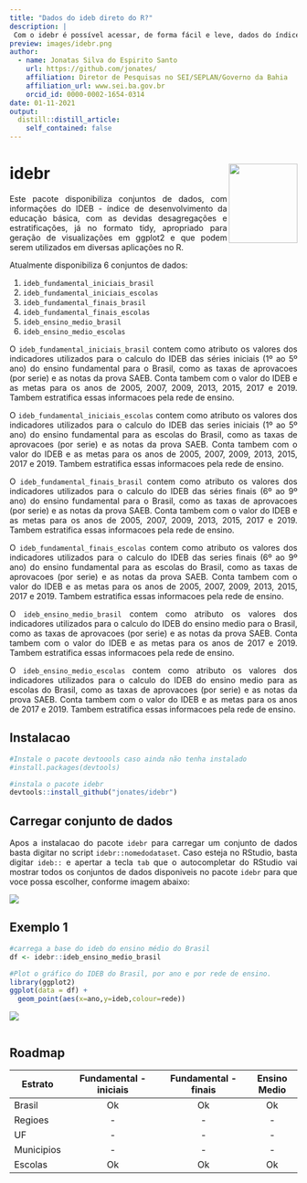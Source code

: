 ```yaml
---
title: "Dados do ideb direto do R?"
description: |
 Com o idebr é possível acessar, de forma fácil e leve, dados do índice de desenvolvimento da educação básica, diretamente do R, sem precisar fazer download algum.
preview: images/idebr.png
author:
  - name: Jonatas Silva do Espirito Santo 
    url: https://github.com/jonates/
    affiliation: Diretor de Pesquisas no SEI/SEPLAN/Governo da Bahia
    affiliation_url: www.sei.ba.gov.br
    orcid_id: 0000-0002-1654-0314
date: 01-11-2021
output:
  distill::distill_article:
    self_contained: false
---
```

<style>
body {
text-align: justify}
</style>

# idebr <a href='https://curso-r.github.io/idebr'><img src="https://github.com/jonates/idebr/blob/main/idebr.png?raw=true" align="right" width="120.216" height="139"/></a>

Este pacote disponibiliza conjuntos de dados, com informações do IDEB - índice de desenvolvimento da educação básica, com as devidas desagregações e estratificações, já no formato tidy, apropriado para geração de visualizações em ggplot2 e que podem serem utilizados em diversas aplicações no R.

Atualmente disponibiliza 6 conjuntos de dados:

1.  `ideb_fundamental_iniciais_brasil`
1.  `ideb_fundamental_iniciais_escolas`
1.  `ideb_fundamental_finais_brasil`
1.  `ideb_fundamental_finais_escolas`
1.  `ideb_ensino_medio_brasil`
1.  `ideb_ensino_medio_escolas`

O `ideb_fundamental_iniciais_brasil` contem como atributo os valores dos indicadores utilizados para o calculo do IDEB das séries iniciais (1º ao 5º ano) do ensino fundamental para o Brasil, como as taxas de aprovacoes (por serie) e as notas da prova SAEB. Conta tambem com o valor do IDEB e as metas para os anos de 2005, 2007, 2009, 2013, 2015, 2017 e 2019. Tambem estratifica essas informacoes pela rede de ensino.

O `ideb_fundamental_iniciais_escolas` contem como atributo os valores dos indicadores utilizados para o calculo do IDEB das series iniciais (1º ao 5º ano) do ensino fundamental para as escolas do Brasil, como as taxas de aprovacoes (por serie) e as notas da prova SAEB. Conta tambem com o valor do IDEB e as metas para os anos de 2005, 2007, 2009, 2013, 2015, 2017 e 2019. Tambem estratifica essas informacoes pela rede de ensino.

O `ideb_fundamental_finais_brasil` contem como atributo os valores dos indicadores utilizados para o calculo do IDEB das séries finais (6º ao 9º ano) do ensino fundamental para o Brasil, como as taxas de aprovacoes (por serie) e as notas da prova SAEB. Conta tambem com o valor do IDEB e as metas para os anos de 2005, 2007, 2009, 2013, 2015, 2017 e 2019. Tambem estratifica essas informacoes pela rede de ensino.

O `ideb_fundamental_finais_escolas` contem como atributo os valores dos indicadores utilizados para o calculo do IDEB das series finais (6º ao 9º ano) do ensino fundamental para as escolas do Brasil, como as taxas de aprovacoes (por serie) e as notas da prova SAEB. Conta tambem com o valor do IDEB e as metas para os anos de 2005, 2007, 2009, 2013, 2015, 2017 e 2019. Tambem estratifica essas informacoes pela rede de ensino.

O `ideb_ensino_medio_brasil` contem como atributo os valores dos indicadores utilizados para o calculo do IDEB do ensino medio para o Brasil, como as taxas de aprovacoes (por serie) e as notas da prova SAEB. Conta tambem com o valor do IDEB e as metas para os anos de 2017 e 2019. Tambem estratifica essas informacoes pela rede de ensino.

O `ideb_ensino_medio_escolas` contem como atributo os valores dos indicadores utilizados para o calculo do IDEB do ensino medio para as escolas do Brasil, como as taxas de aprovacoes (por serie) e as notas da prova SAEB. Conta tambem com o valor do IDEB e as metas para os anos de 2017 e 2019. Tambem estratifica essas informacoes pela rede de ensino.

## Instalacao

``` .r
#Instale o pacote devtoools caso ainda não tenha instalado
#install.packages(devtools)

#instala o pacote idebr
devtools::install_github("jonates/idebr")
```
## Carregar conjunto de dados
Apos a instalacao do pacote `idebr` para carregar um conjunto de dados basta digitar no script `idebr::nomedodataset`. Caso esteja no RStudio, basta digitar `ideb::` e apertar a tecla `tab` que o autocompletar do RStudio vai mostrar todos os conjuntos de dados disponiveis no pacote `idebr` para que voce possa escolher, conforme imagem abaixo:

<img src="https://raw.githubusercontent.com/jonates/idebr/main/carregando_dados.png"/>

## Exemplo 1

``` .r
#carrega a base do ideb do ensino médio do Brasil
df <- idebr::ideb_ensino_medio_brasil

#Plot o gráfico do IDEB do Brasil, por ano e por rede de ensino.
library(ggplot2)
ggplot(data = df) +
  geom_point(aes(x=ano,y=ideb,colour=rede))
```
<img src="https://raw.githubusercontent.com/jonates/idebr/main/diagrama_dispersao_Brasil_EM.png"/>


``` .r
```

## Roadmap

Estrato    | Fundamental - iniciais | Fundamental - finais | Ensino Medio             |
---------- | :--------------------: | :------------------: | :----------:
Brasil     | Ok | Ok | Ok
Regioes    | - | - | -
UF         | - | - | -
Municipios | - | - | -
Escolas    | Ok | Ok | Ok
